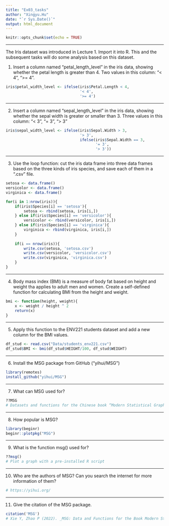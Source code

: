 ```yaml
---
title: "Ex03_tasks"
author: "Xingyu.Hu"
date: "`r Sys.Date()`"
output: html_document
---
```


```r
knitr::opts_chunk$set(echo = TRUE)
```

---

The Iris dataset was introduced in Lecture 1. Import it into R. This and the subsequent tasks will do some analysis based on this dataset.

1. Insert a column named "petal_length_level" in the iris data, showing whether the petal length is greater than 4. Two values in this column: "< 4", ">= 4".

```r
iris$petal_width_level <- ifelse(iris$Petal.Length < 4,
                                 '< 4',
                                 '>= 4')
```

---

2. Insert a column named "sepal_length_level" in the iris data, showing whether the sepal width is greater or smaller than 3. Three values in this column: "< 3", "= 3", "> 3"

```r
iris$sepal_width_level <- ifelse(iris$Sepal.Width > 3, 
                                 '> 3', 
                                 ifelse(iris$Sepal.Width == 3, 
                                        '= 3', 
                                        '> 3'))
```

---

3. Use the loop function: cut the iris data frame into three data frames based on the three kinds of iris species, and save each of them in a ".csv" file.

```r
setosa <- data.frame()
versicolor <- data.frame()
virginica <- data.frame()

for(i in 1:nrow(iris)){
    if(iris$Species[i] == 'setosa'){
        setosa <- rbind(setosa, iris[i,])
    } else if(iris$Species[i] == 'versicolor'){
        versicolor <- rbind(versicolor, iris[i,])
    } else if(iris$Species[i] == 'virginica'){
        virginica <- rbind(virginica, iris[i,])
    }
    
    if(i == nrow(iris)){
        write.csv(setosa, 'setosa.csv')
        write.csv(versicolor, 'versicolor.csv')
        write.csv(virginica, 'virginica.csv')
    }
}
```

---

4. Body mass index (BMI) is a measure of body fat based on height and weight tha applies to adult men and women. Create a self-defined function for calculating BMI from the height and weight.

```r
bmi <- function(height, weight){
    x <- weight / height ^ 2
    return(x)
}
```

---

5. Apply this function to the ENV221 students dataset and add a new column for the BMI values.

```r
df_stud <- read.csv("Data/students_env221.csv")
df_stud$BMI <- bmi(df_stud$HEIGHT/100, df_stud$WEIGHT)
```

---

6. Install the MSG package from GitHub ("yihui/MSG")

```r
library(remotes)
install_github("yihui/MSG")
```

---

7. What can MSG used for?

```r
??MSG
# Datasets and functions for the Chinese book “Modern Statistical Graphics”.
```

---

8. How popular is MSG?

```r
library(beginr)
beginr::plotpkg("MSG")
```

---

9. What is the function msg() used for?

```r
??msg()
# Plot a graph with a pre-installed R script
```

---

10. Who are the authors of MSG? Can you search the internet for more information of them?

```r
# https://yihui.org/
```

---

11. Give the citation of the MSG package.

```r
citation('MSG')
# Xie Y, Zhao P (2022). _MSG: Data and Functions for the Book Modern Statistical Graphics_. R package version 0.8.1, <https://github.com/yihui/MSG>.
```







